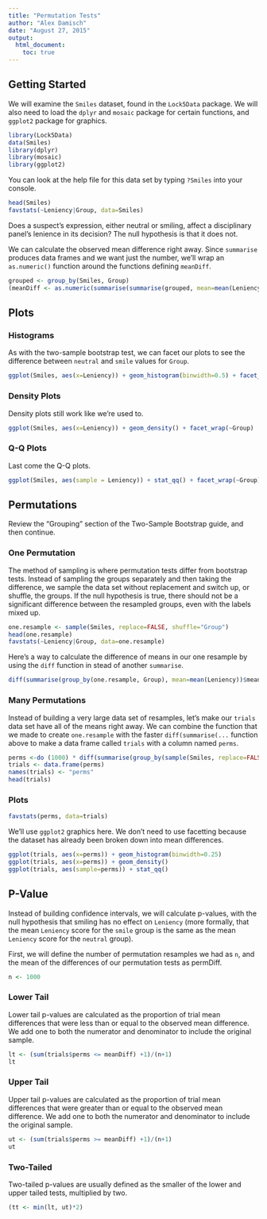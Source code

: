 ```yaml
---
title: "Permutation Tests"
author: "Alex Damisch"
date: "August 27, 2015"
output: 
  html_document:
    toc: true
---
```


## Getting Started

We will examine the ```Smiles``` dataset, found in the ```Lock5Data``` package. We will also need to load the ```dplyr``` and ```mosaic``` package for certain functions, and ```ggplot2``` package for graphics.

```r
library(Lock5Data)
data(Smiles)
library(dplyr)
library(mosaic)
library(ggplot2)
```

You can look at the help file for this data set by typing ```?Smiles``` into your console.

```r
head(Smiles)
favstats(~Leniency|Group, data=Smiles)
```

Does a suspect's expression, either neutral or smiling, affect a disciplinary panel's lenience in its decision? The null hypothesis is that it does not.

We can calculate the observed mean difference right away. Since ```summarise``` produces data frames and we want just the number, we'll wrap an ```as.numeric()``` function around the functions defining ```meanDiff```.
```r
grouped <- group_by(Smiles, Group)
(meanDiff <- as.numeric(summarise(summarise(grouped, mean=mean(Leniency)), meanDiff=diff(mean))))
```

## Plots

### Histograms

As with the two-sample bootstrap test, we can facet our plots to see the difference between ```neutral``` and ```smile``` values for ```Group```.

```r
ggplot(Smiles, aes(x=Leniency)) + geom_histogram(binwidth=0.5) + facet_wrap(~Group)
```

### Density Plots

Density plots still work like we're used to.

```r
ggplot(Smiles, aes(x=Leniency)) + geom_density() + facet_wrap(~Group)
```

### Q-Q Plots

Last come the Q-Q plots.

```r
ggplot(Smiles, aes(sample = Leniency)) + stat_qq() + facet_wrap(~Group) + theme(aspect.ratio=1)
```

## Permutations

Review the "Grouping" section of the Two-Sample Bootstrap guide, and then continue.

### One Permutation

The method of sampling is where permutation tests differ from bootstrap tests. Instead of sampling the groups separately and then taking the difference, we sample the data set without replacement and switch up, or shuffle, the groups. If the null hypothesis is true, there should not be a significant difference between the resampled groups, even with the labels mixed up.

```r
one.resample <- sample(Smiles, replace=FALSE, shuffle="Group")
head(one.resample)
favstats(~Leniency|Group, data=one.resample)
```

Here's a way to calculate the difference of means in our one resample by using the ```diff``` function in stead of another ```summarise```.

```r
diff(summarise(group_by(one.resample, Group), mean=mean(Leniency))$mean)
```

### Many Permutations

Instead of building a very large data set of resamples, let's make our ```trials``` data set have all of the means right away. We can combine the function that we made to create ```one.resample``` with the faster ```diff(summarise(...``` function above to make a data frame called ```trials``` with a column named ```perms```.

```r
perms <-do (1000) * diff(summarise(group_by(sample(Smiles, replace=FALSE,shuffle="Group"), Group), mean=mean(Leniency))$mean)
trials <- data.frame(perms)
names(trials) <- "perms"
head(trials)
```

### Plots

```r
favstats(perms, data=trials)
```

We'll use ```ggplot2``` graphics here. We don't need to use facetting because the dataset has already been broken down into mean differences.

```r
ggplot(trials, aes(x=perms)) + geom_histogram(binwidth=0.25)
ggplot(trials, aes(x=perms)) + geom_density()
ggplot(trials, aes(sample=perms)) + stat_qq()
```

## P-Value

Instead of building confidence intervals, we will calculate p-values, with the null hypothesis that smiling has no effect on ```Leniency``` (more formally, that the mean ```Leniency``` score for the ```smile``` group is the same as the mean ```Leniency``` score for the ```neutral``` group).

First, we will define the number of permutation resamples we had as ```n```, and the mean of the differences of our permutation tests as permDiff.

```r
n <- 1000
```

### Lower Tail 

Lower tail p-values are calculated as the proportion of trial mean differences that were less than or equal to the observed mean difference. We add one to both the numerator and denominator to include the original sample.

```r
lt <- (sum(trials$perms <= meanDiff) +1)/(n+1)
lt
```

### Upper Tail

Upper tail p-values are calculated as the proportion of trial mean differences that were greater than or equal to the observed mean difference. We add one to both the numerator and denominator to include the original sample.

```r
ut <- (sum(trials$perms >= meanDiff) +1)/(n+1)
ut
```

### Two-Tailed

Two-tailed p-values are usually defined as the smaller of the lower and upper tailed tests, multiplied by two.

```r
(tt <- min(lt, ut)*2)
```